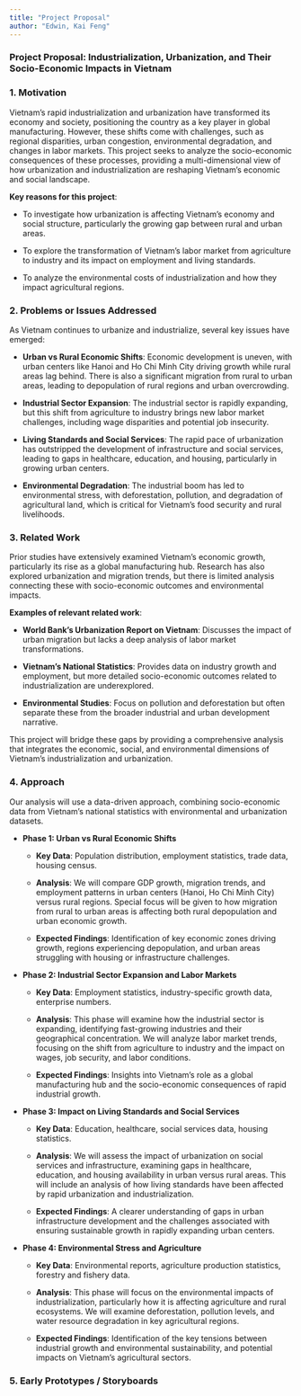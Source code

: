 ```yaml
---
title: "Project Proposal"
author: "Edwin, Kai Feng"
---
```


### **Project Proposal: Industrialization, Urbanization, and Their Socio-Economic Impacts in Vietnam**

### 1. **Motivation**

Vietnam's rapid industrialization and urbanization have transformed its economy and society, positioning the country as a key player in global manufacturing. However, these shifts come with challenges, such as regional disparities, urban congestion, environmental degradation, and changes in labor markets. This project seeks to analyze the socio-economic consequences of these processes, providing a multi-dimensional view of how urbanization and industrialization are reshaping Vietnam’s economic and social landscape.

**Key reasons for this project**:

-   To investigate how urbanization is affecting Vietnam’s economy and social structure, particularly the growing gap between rural and urban areas.

-   To explore the transformation of Vietnam’s labor market from agriculture to industry and its impact on employment and living standards.

-   To analyze the environmental costs of industrialization and how they impact agricultural regions.

### 2. **Problems or Issues Addressed**

As Vietnam continues to urbanize and industrialize, several key issues have emerged:

-   **Urban vs Rural Economic Shifts**: Economic development is uneven, with urban centers like Hanoi and Ho Chi Minh City driving growth while rural areas lag behind. There is also a significant migration from rural to urban areas, leading to depopulation of rural regions and urban overcrowding.

-   **Industrial Sector Expansion**: The industrial sector is rapidly expanding, but this shift from agriculture to industry brings new labor market challenges, including wage disparities and potential job insecurity.

-   **Living Standards and Social Services**: The rapid pace of urbanization has outstripped the development of infrastructure and social services, leading to gaps in healthcare, education, and housing, particularly in growing urban centers.

-   **Environmental Degradation**: The industrial boom has led to environmental stress, with deforestation, pollution, and degradation of agricultural land, which is critical for Vietnam’s food security and rural livelihoods.

### 3. **Related Work**

Prior studies have extensively examined Vietnam’s economic growth, particularly its rise as a global manufacturing hub. Research has also explored urbanization and migration trends, but there is limited analysis connecting these with socio-economic outcomes and environmental impacts.

**Examples of relevant related work**:

-   **World Bank’s Urbanization Report on Vietnam**: Discusses the impact of urban migration but lacks a deep analysis of labor market transformations.

-   **Vietnam’s National Statistics**: Provides data on industry growth and employment, but more detailed socio-economic outcomes related to industrialization are underexplored.

-   **Environmental Studies**: Focus on pollution and deforestation but often separate these from the broader industrial and urban development narrative.

This project will bridge these gaps by providing a comprehensive analysis that integrates the economic, social, and environmental dimensions of Vietnam’s industrialization and urbanization.

### 4. **Approach**

Our analysis will use a data-driven approach, combining socio-economic data from Vietnam’s national statistics with environmental and urbanization datasets.

-   **Phase 1: Urban vs Rural Economic Shifts**

    -   **Key Data**: Population distribution, employment statistics, trade data, housing census.

    -   **Analysis**: We will compare GDP growth, migration trends, and employment patterns in urban centers (Hanoi, Ho Chi Minh City) versus rural regions. Special focus will be given to how migration from rural to urban areas is affecting both rural depopulation and urban economic growth.

    -   **Expected Findings**: Identification of key economic zones driving growth, regions experiencing depopulation, and urban areas struggling with housing or infrastructure challenges.

-   **Phase 2: Industrial Sector Expansion and Labor Markets**

    -   **Key Data**: Employment statistics, industry-specific growth data, enterprise numbers.

    -   **Analysis**: This phase will examine how the industrial sector is expanding, identifying fast-growing industries and their geographical concentration. We will analyze labor market trends, focusing on the shift from agriculture to industry and the impact on wages, job security, and labor conditions.

    -   **Expected Findings**: Insights into Vietnam’s role as a global manufacturing hub and the socio-economic consequences of rapid industrial growth.

-   **Phase 3: Impact on Living Standards and Social Services**

    -   **Key Data**: Education, healthcare, social services data, housing statistics.

    -   **Analysis**: We will assess the impact of urbanization on social services and infrastructure, examining gaps in healthcare, education, and housing availability in urban versus rural areas. This will include an analysis of how living standards have been affected by rapid urbanization and industrialization.

    -   **Expected Findings**: A clearer understanding of gaps in urban infrastructure development and the challenges associated with ensuring sustainable growth in rapidly expanding urban centers.

-   **Phase 4: Environmental Stress and Agriculture**

    -   **Key Data**: Environmental reports, agriculture production statistics, forestry and fishery data.

    -   **Analysis**: This phase will focus on the environmental impacts of industrialization, particularly how it is affecting agriculture and rural ecosystems. We will examine deforestation, pollution levels, and water resource degradation in key agricultural regions.

    -   **Expected Findings**: Identification of the key tensions between industrial growth and environmental sustainability, and potential impacts on Vietnam’s agricultural sectors.

### 5. **Early Prototypes / Storyboards**
